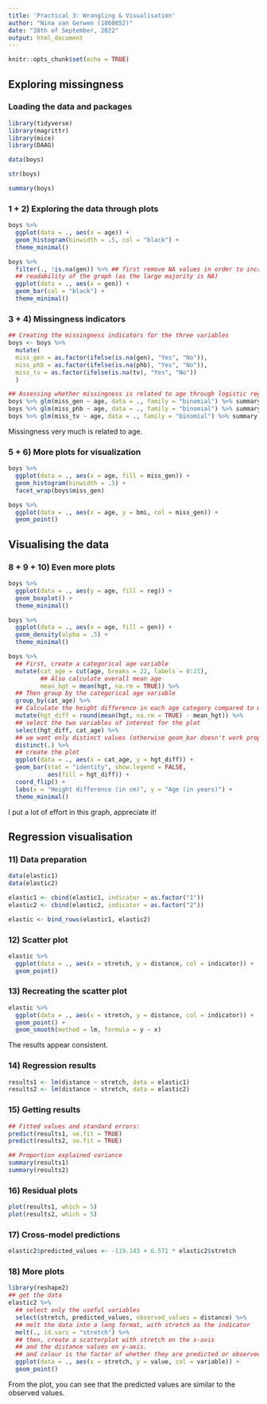 ```yaml
---
title: 'Practical 3: Wrangling & Visualisation'
author: "Nina van Gerwen (1860852)"
date: "28th of September, 2022"
output: html_document
---
```


```r
knitr::opts_chunk$set(echo = TRUE)
```

## Exploring missingness

### Loading the data and packages

```r
library(tidyverse)
library(magrittr)
library(mice)
library(DAAG)

data(boys)

str(boys)

summary(boys)
```


### 1 + 2) Exploring the data through plots

```r
boys %>%
  ggplot(data = ., aes(x = age)) +
  geom_histogram(binwidth = .5, col = "black") +
  theme_minimal()

boys %>%
  filter(., !is.na(gen)) %>% ## first remove NA values in order to increase
  ## readability of the graph (as the large majority is NA)
  ggplot(data = ., aes(x = gen)) +
  geom_bar(col = "black") +
  theme_minimal()
```


### 3 + 4) Missingness indicators

```r
## Creating the missingness indicators for the three variables
boys <- boys %>%
  mutate(
  miss_gen = as.factor(ifelse(is.na(gen), "Yes", "No")),
  miss_phb = as.factor(ifelse(is.na(phb), "Yes", "No")),
  miss_tv = as.factor(ifelse(is.na(tv), "Yes", "No"))
  )

## Assessing whether missingness is related to age through logistic regression
boys %>% glm(miss_gen ~ age, data = ., family = "binomial") %>% summary
boys %>% glm(miss_phb ~ age, data = ., family = "binomial") %>% summary
boys %>% glm(miss_tv ~ age, data = ., family = "binomial") %>% summary
```

Missingness very much is related to age.


### 5 + 6) More plots for visualization

```r
boys %>%
  ggplot(data = ., aes(x = age, fill = miss_gen)) +
  geom_histogram(binwidth = .5) +
  facet_wrap(boys$miss_gen)

boys %>%
  ggplot(data = ., aes(x = age, y = bmi, col = miss_gen)) +
  geom_point()
```

## Visualising the data


### 8 + 9 + 10) Even more plots

```r
boys %>%
  ggplot(data = ., aes(y = age, fill = reg)) +
  geom_boxplot() +
  theme_minimal()

boys %>%
  ggplot(data = ., aes(x = age, fill = gen)) +
  geom_density(alpha = .5) +
  theme_minimal()

boys %>%
  ## First, create a categorical age variable
  mutate(cat_age = cut(age, breaks = 22, labels = 0:21),
         ## Also calculate overall mean age
         mean_hgt = mean(hgt, na.rm = TRUE)) %>%
  ## Then group by the categorical age variable
  group_by(cat_age) %>%
  ## Calculate the height difference in each age category compared to mean age
  mutate(hgt_diff = round(mean(hgt, na.rm = TRUE) - mean_hgt)) %>%
  ## select the two variables of interest for the plot
  select(hgt_diff, cat_age) %>% 
  ## we want only distinct values (otherwise geom_bar doesn't work properly)
  distinct(.) %>%
  ## create the plot
  ggplot(data = ., aes(x = cat_age, y = hgt_diff)) +
  geom_bar(stat = "identity", show.legend = FALSE,
           aes(fill = hgt_diff)) +
  coord_flip() +
  labs(x = "Height difference (in cm)", y = "Age (in years)") +
  theme_minimal()

```


I put a lot of effort in this graph, appreciate it!


## Regression visualisation

### 11) Data preparation

```r
data(elastic1)
data(elastic2)

elastic1 <- cbind(elastic1, indicator = as.factor("1"))
elastic2 <- cbind(elastic2, indicator = as.factor("2"))

elastic <- bind_rows(elastic1, elastic2)
```


### 12) Scatter plot

```r
elastic %>%
  ggplot(data = ., aes(x = stretch, y = distance, col = indicator)) +
  geom_point()
```

### 13) Recreating the scatter plot

```r
elastic %>%
  ggplot(data = ., aes(x = stretch, y = distance, col = indicator)) +
  geom_point() +
  geom_smooth(method = lm, formula = y ~ x)
```
The results appear consistent.

### 14) Regression results

```r
results1 <- lm(distance ~ stretch, data = elastic1)
results2 <- lm(distance ~ stretch, data = elastic2)
```


### 15) Getting results

```r
## Fitted values and standard errors:
predict(results1, se.fit = TRUE)
predict(results2, se.fit = TRUE)

## Proportion explained variance
summary(results1)
summary(results2)
```


### 16) Residual plots

```r
plot(results1, which = 5)
plot(results2, which = 5)
```

### 17) Cross-model predictions

```r
elastic2$predicted_values <- -119.143 + 6.571 * elastic2$stretch
```


### 18) More plots

```r
library(reshape2)
## get the data
elastic2 %>%
  ## select only the useful variables
  select(stretch, predicted_values, observed_values = distance) %>%
  ## melt the data into a long format, with stretch as the indicator
  melt(., id.vars = "stretch") %>%
  ## then, create a scatterplot with stretch on the x-axis
  ## and the distance values on y-axis.
  ## and colour is the factor of whether they are predicted or observed
  ggplot(data = ., aes(x = stretch, y = value, col = variable)) +
  geom_point()
```
From the plot, you can see that the predicted values are similar to the
observed values.